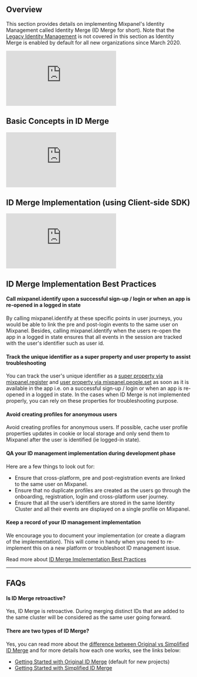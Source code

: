 ## Overview

This section provides details on implementing Mixpanel's Identity Management called Identity Merge (ID Merge for short). Note that the [Legacy Identity Management](https://help.mixpanel.com/hc/en-us/articles/115004497803-Identity-Management-Pre-Identity-Merge-Overview) is not covered in this section as Identity Merge is enabled by default for all new organizations since March 2020.

<p style={{ position: 'relative', paddingBottom: '56.25%', height: 0, overflow: 'hidden' }}>
  <iframe src="https://www.loom.com/embed/01dcff45ee91473a9e6ddb1670fd6cba" frameborder="0" style={{ position: 'absolute', top: 0, left: 0, width: '100%', height: '100%' }} allowfullscreen></iframe>
</p>

## Basic Concepts in ID Merge
<p style={{ position: 'relative', paddingBottom: '56.25%', height: 0, overflow: 'hidden' }}>
  <iframe src="https://www.loom.com/embed/f8f0ee64496a402d83246b111cdd051c" frameborder="0" style={{ position: 'absolute', top: 0, left: 0, width: '100%', height: '100%' }} allowfullscreen></iframe>
</p>

## ID Merge Implementation (using Client-side SDK)
<p style={{ position: 'relative', paddingBottom: '56.25%', height: 0, overflow: 'hidden' }}>
  <iframe src="https://www.loom.com/embed/9941b613dd044536ba1962ddb6a32ccd" frameborder="0" style={{ position: 'absolute', top: 0, left: 0, width: '100%', height: '100%' }} allowfullscreen></iframe>
</p>

## ID Merge Implementation Best Practices
#### Call mixpanel.identify upon a successful sign-up / login or when an app is re-opened in a logged in state
By calling mixpanel.identify at these specific points in user journeys, you would be able to link the pre and post-login events to the same user on Mixpanel. Besides, calling mixpanel.identify when the users re-open the app in a logged in state ensures that all events in the session are tracked with the user's identifier such as user id.

#### Track the unique identifier as a super property and user property to assist troubleshooting
You can track the user's unique identifier as a [super property via mixpanel.register](https://developer.mixpanel.com/docs/javascript#super-properties) and [user property via mixpanel.people.set](https://developer.mixpanel.com/docs/javascript#setting-profile-properties) as soon as it is available in the app i.e. on a successful sign-up / login or when an app is re-opened in a logged in state.
In the cases when ID Merge is not implemented properly, you can rely on these properties for troubleshooting purpose.

#### Avoid creating profiles for anonymous users
Avoid creating profiles for anonymous users. If possible, cache user profile properties updates in cookie or local storage and only send them to Mixpanel after the user is identified (ie logged-in state).

#### QA your ID management implementation during development phase
Here are a few things to look out for:
- Ensure that cross-platform, pre and post-registration events are linked to the same user on Mixpanel.
- Ensure that no duplicate profiles are created as the users go through the onboarding, registration, login and cross-platform user journey.
- Ensure that all the user’s identifiers are stored in the same Identity Cluster and all their events are displayed on a single profile on Mixpanel.

#### Keep a record of your ID management implementation
We encourage you to document your implementation (or create a diagram of the implementation). This will come in handy when you need to re-implement this on a new platform or troubleshoot ID management issue.

Read more about [ID Merge Implementation Best Practices](https://help.mixpanel.com/hc/en-us/articles/9648680824852)

---

## FAQs
#### Is ID Merge retroactive?
Yes, ID Merge is retroactive. During merging distinct IDs that are added to the same cluster will be considered as the same user going forward.

#### There are two types of ID Merge?
Yes, you can read more about the [difference between Original vs Simplified ID Merge](https://help.mixpanel.com/hc/en-us/articles/14383975110292) and for more details how each one works, see the links below:
- [Getting Started with Original ID Merge](https://help.mixpanel.com/hc/en-us/articles/360041039771) (default for new projects)
- [Getting Started with Simplified ID Merge](https://help.mixpanel.com/hc/en-us/articles/14377628688788)

